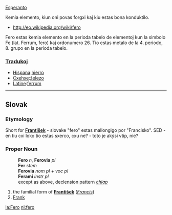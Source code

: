 {{notenglish}}

[[Esperanto]]

Kemia elemento, kiun oni povas forgxi kaj kiu estas bona konduktilo.

*http://eo.wikipedia.org/wiki/fero

Fero estas kemia elemento en la perioda tabelo de elementoj kun la simbolo Fe (lat. Ferrum, fero) kaj ordonumero 26. Tio estas metalo de la 4. periodo, 8. grupo en la perioda tabelo.

===[[Traduko]]j===

*[[Hispana]]:[[hierro]]
*[[Cxehxe]]:[[železo]]
*[[Latine]]:[[ferrum]]

----
== Slovak ==
=== Etymology ===
Short for '''[[František]]''' - slovake "fero" estas mallongigo por "Francisko".
SED - en tiu cxi loko tio estas sxerco, cxu ne? - toto je akýsi vtip, nie?

=== Proper Noun ===
:'''Fero''' ''n'', '''Ferovia''' ''pl''
:'''Fer''' ''stem''
:'''Ferovia''' ''nom pl'' + ''voc pl''
:'''Ferami''' ''instr pl''
:except as above, declension pattern ''[[Slovak declension pattern chlap|chlap]]''
# the familial form of '''[[František]]''' (''[[Francis]]'')
# [[Frank]]

[[la:Fero]]
[[nl:fero]]